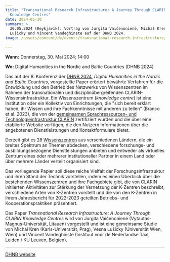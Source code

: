 ```yaml
---
title: "Transnational Research Infrastructure: A Journey Through CLARIN
  Knowledge Centres"
date: 2024-05-30
summary: >
  30.05.2024 (Reykjavík): Vortrag von Jurgita Vaičenonienė, Michal Kren, Vesna
  Lušicky und Vincent Vandeghinste auf der DHNB 2024.
image: /assets/content/de/events/transnational-research-infrastructure/image.png

---
```


**Wann:** Donnerstag, 30. Mai 2024; 14:00

**Wo:** Digital Humanities in the Nordic and Baltic Countries (DHNB 2024)

Das auf der 8. Konferenz der [DHNB 2024](https://dhnb.eu/conferences/dhnb2024/), *Digital Humanities in the Nordic and Baltic Countries*, vorgestellte Paper erörtert bewährte Verfahren für die Entwicklung und den Betrieb des Netzwerks von Wissenszentren im Rahmen der transnationalen und disziplinübergreifenden CLARIN-Wissensinfrastruktur. Ein Wissenszentrum (*knowledge centre*) ist eine Institution oder ein Kollektiv von Einrichtungen, die "sich bereit erklärt haben, ihr Wissen und ihre Fachkenntnisse mit anderen zu teilen" (Branco et al. 2023), die von der [gemeinsamen Sprachressourcen- und Technologieinfrastruktur CLARIN](https://www.clarin.eu/) zertifiziert wurden und die über eine etablierte Website verfügen, die den Nutzern Informationen über die angebotenen Dienstleistungen und Kontaktformulare bietet.

Derzeit gibt es 28 [Wissenszentren](https://www.clarin.eu/content/knowledge-centres) aus verschiedenen Ländern, die ein breites Spektrum an Themen abdecken, verschiedene forschungs- und ausbildungsbezogene Dienstleistungen anbieten und entweder als virtuelles Zentrum eines oder mehrerer institutioneller Partner in einem Land oder über mehrere Länder verteilt organisiert sind.

Das vorliegende Papier soll diese reiche Vielfalt der Forschungsinfrastruktur und ihren Stand der Technik vorstellen, indem es einen Überblick über die bestehenden Wissenszentren und ihre Fachgebiete gibt, die von CLARIN initiierten Aktivitäten zur Stärkung der Vernetzung der K-Zentren beschreibt, verschiedene Arten von K-Zentren vorstellt und die von den K-Zentren in ihrem Jahresbericht für 2022-2023 geteilten Betriebs- und Kooperationspraktiken präsentiert.

Das Paper *Transnational Research Infrastructure: A Journey Through CLARIN Knowledge Centres* wird von Jurgita Vaičenonienė (Vytautas-Magnus-Universität, Litauen) vorgestellt und ist eine gemeinsame Studie von Michal Kren (Karls-Universität, Prag), Vesna Lušicky (Universität Wien, Wien) und Vincent Vandeghinste (Instituut voor de Nederlandse Taal, Leiden / KU Leuven, Belgien).

***

[DHNB website](https://dhnb.eu/conferences/dhnb2024/)
